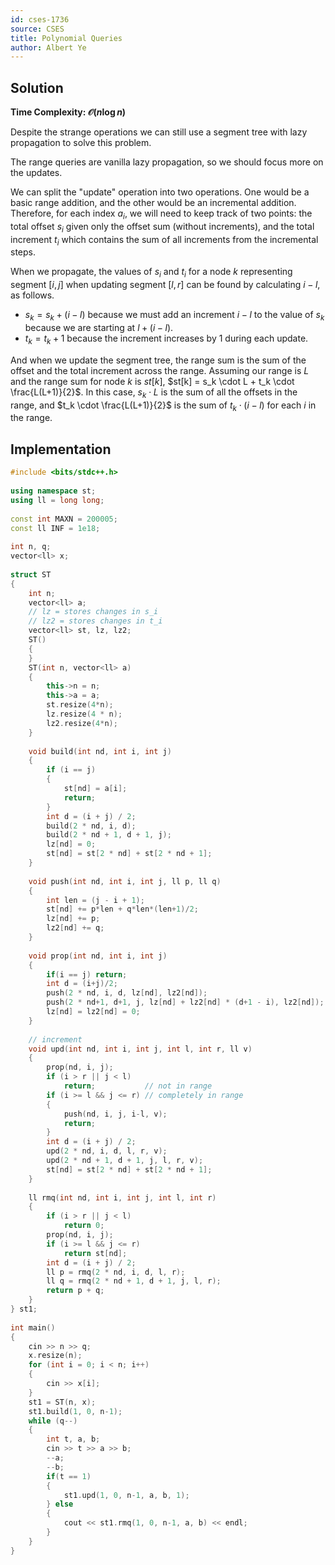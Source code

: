 ```yaml
---
id: cses-1736
source: CSES
title: Polynomial Queries
author: Albert Ye
---
```


## Solution
**Time Complexity: $\mathcal{O}(n\log n)$**

Despite the strange operations we can still use a segment tree with lazy propagation
to solve this problem.

The range queries are vanilla lazy propagation, so we should focus more on the updates.

We can split the "update" operation into two operations. One would be a basic range addition,
and the other would be an incremental addition. Therefore, for each index $a_i$, we will need
to keep track of two points: the total offset $s_i$ given only the offset sum (without increments),
and the total increment $t_i$ which contains the sum of all increments from the incremental steps.

When we propagate, the values of $s_i$ and $t_i$ for
a node $k$ representing segment $[i, j]$ 
when updating segment $[l, r]$ can be found by calculating $i-l$, as follows.

- $s_k = s_k + (i-l)$ because we must add an increment $i-l$ to the value of $s_k$ because we are starting at $l + (i-l)$.
- $t_k = t_k + 1$ because the increment increases by 1 during each update.

And when we update the segment tree, the range sum is the sum of the offset and the total increment across the range. Assuming our range is $L$ 
and the range sum for node $k$ is $st[k]$, $st[k] = s_k \cdot L + t_k \cdot \frac{L(L+1)}{2}$. In this case, $s_k \cdot L$ is the sum of all the
offsets in the range, and $t_k \cdot \frac{L(L+1)}{2}$ is the sum of $t_k \cdot (i-l)$ for each $i$ in the range.

## Implementation
<LanguageSection>
<CPPSection>

```cpp
#include <bits/stdc++.h>
 
using namespace st;
using ll = long long;
 
const int MAXN = 200005;
const ll INF = 1e18;
 
int n, q;
vector<ll> x;
 
struct ST
{
	int n;
	vector<ll> a;
	// lz = stores changes in s_i
	// lz2 = stores changes in t_i
	vector<ll> st, lz, lz2;
	ST()
	{
	}
	ST(int n, vector<ll> a)
	{
		this->n = n;
		this->a = a;
		st.resize(4*n);
		lz.resize(4 * n);
		lz2.resize(4*n);
	}
 
	void build(int nd, int i, int j)
	{
		if (i == j)
		{
			st[nd] = a[i];
			return;
		}
		int d = (i + j) / 2;
		build(2 * nd, i, d);
		build(2 * nd + 1, d + 1, j);
		lz[nd] = 0;
		st[nd] = st[2 * nd] + st[2 * nd + 1];
	}
 
	void push(int nd, int i, int j, ll p, ll q)
	{
		int len = (j - i + 1);
		st[nd] += p*len + q*len*(len+1)/2;
		lz[nd] += p;
		lz2[nd] += q;
	}
 
	void prop(int nd, int i, int j)
	{
		if(i == j) return;
		int d = (i+j)/2;
		push(2 * nd, i, d, lz[nd], lz2[nd]);
		push(2 * nd+1, d+1, j, lz[nd] + lz2[nd] * (d+1 - i), lz2[nd]);
		lz[nd] = lz2[nd] = 0;
	}
 
	// increment
	void upd(int nd, int i, int j, int l, int r, ll v)
	{
		prop(nd, i, j);
		if (i > r || j < l)
			return;			  // not in range
		if (i >= l && j <= r) // completely in range
		{
			push(nd, i, j, i-l, v);
			return;
		}
		int d = (i + j) / 2;
		upd(2 * nd, i, d, l, r, v);
		upd(2 * nd + 1, d + 1, j, l, r, v);
		st[nd] = st[2 * nd] + st[2 * nd + 1];
	}
 
	ll rmq(int nd, int i, int j, int l, int r)
	{
		if (i > r || j < l)
			return 0;
		prop(nd, i, j);
		if (i >= l && j <= r)
			return st[nd];
		int d = (i + j) / 2;
		ll p = rmq(2 * nd, i, d, l, r);
		ll q = rmq(2 * nd + 1, d + 1, j, l, r);
		return p + q;
	}
} st1;
 
int main()
{
	cin >> n >> q;
	x.resize(n);
	for (int i = 0; i < n; i++)
	{
		cin >> x[i];
	}
	st1 = ST(n, x);
	st1.build(1, 0, n-1);
	while (q--)
	{
		int t, a, b;
		cin >> t >> a >> b;
		--a;
		--b;
		if(t == 1)
		{
			st1.upd(1, 0, n-1, a, b, 1);
		} else 
		{
			cout << st1.rmq(1, 0, n-1, a, b) << endl;
		}
	}
}
```
</CPPSection>
</LanguageSection>
